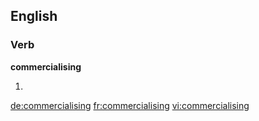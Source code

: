 ==English==

===Verb===
'''commercialising'''

# {{present participle of|[[commercialise]]}}

[[de:commercialising]]
[[fr:commercialising]]
[[vi:commercialising]]